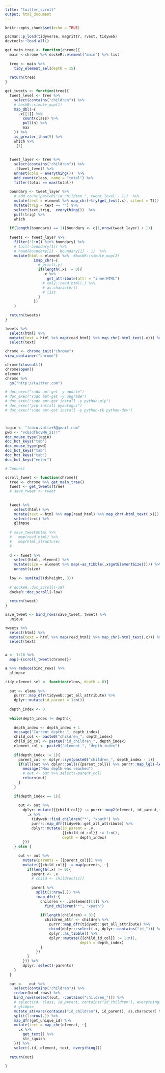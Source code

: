```yaml
---
title: "twitter_scroll"
output: html_document
---
```


```r
knitr::opts_chunk$set(echo = TRUE)

pacman::p_load(tidyverse, magrittr, rvest, tidyweb)
devtools::load_all()


```


```r


get_main_tree <- function(chrome){
  main <-chrome %>% dockeR::element("main") %>% list
  
  tree <- main %>%
    tidy_element_sel(depth = 15)
  
  return(tree)
}

get_tweets <- function(tree){
  tweet_level <- tree %>%
    select(contains("children")) %>%
    # bashR::simule_map(1)
    map_dbl(~{
      .x[[1]] %>%
        count(class) %>%
        pull(n) %>%
        max
    }) %>%
    is_greater_than(9) %>%
    which %>%
    .[1]
  
  
  tweet_layer <- tree %>%
    select(contains("children")) %>%
    .[tweet_level] %>%
    unnest(cols = everything())  %>%
    add_count(class, name = "total") %>%
    filter(total == max(total))
  
  boundary <- tweet_layer %>%
    # add_count(paste0("id_children_", tweet_level - 1))  %>%
    mutate(text = element %>% map_chr(~try(get_text(.x), silent = T))) %>%
    mutate(trig = text == "") %>%
    select(text,trig,  everything())  %>%
    pull(trig) %>%
    which
  
  if(length(boundary) == 1){boundary <- c(1,nrow(tweet_layer) + 1)}
  
  tweets <- tweet_layer %>%
    filter(!1:n() %in% boundary) %>%
    # tail(-boundary[1]) %>%
    # head(boundary[2] - boundary[1] - 1)  %>%
    mutate(html = element %>%  #bashR::simule_map(2)
             imap_chr(~{
               # print(.y)
               if(length(.x) != 0){
                 .x %>%
                   get_attribute(attr = "innerHTML")
                 # xml2::read_html(.) %>%
                 # as.character()
                 # list
               }
             })
    )
  
  return(tweets)
}

tweets %>%
  select(html) %>%
  mutate(text = html %>% map(read_html) %>% map_chr(~html_text(.x))) %>%
  select(text)

```



```r
chrome <- chrome_init("chrome")
view_container("chrome") 

chrome$closeall()
chrome$open()
element
chrome %>%
  go("http://twitter.com")

# doc_exec("sudo apt-get -y update")
# doc_exec("sudo apt-get -y upgrade")
# doc_exec("sudo apt-get install -y python-pip")
# doc_exec("pip install pyautogui")
# doc_exec("sudo apt-get install -y python-tk python-dev")



login <- "fabio.votta+3@gmail.com"
pwd <- "vcbsdfbcvMA_21!!"
doc_mouse_type(login)
doc_hot_keys("tab")
doc_mouse_type(pwd)
doc_hot_keys("tab")
doc_hot_keys("tab")
doc_hot_keys("enter")

# Connect

scroll_tweet <- function(chrome){
  tree <- chrome %>% get_main_tree()
  tweet <- get_tweets(tree) 
  # save_tweet <- tweet
  
  
  tweet %>%
    select(html) %>%
    mutate(text = html %>% map(read_html) %>% map_chr(~html_text(.x))) %>%
    select(text) %>%
    glimpse
  
  # save_tweet$html %>%
  #   map(read_html) %>%
  #   map(html_structure)
  # 
  
  d <- tweet %>% 
    select(html, element) %>%
    mutate(size = element %>% map(~as_tibble(.x$getElementSize()))) %>%
    unnest(size)
  
  low <- sum(tail(d$height, 3))
  
  # dockeR::doc_scroll(-10)
  dockeR::doc_scroll(-low)
  
  return(tweet)
}

save_tweet <- bind_rows(save_tweet, tweet) %>%
  unique

tweets %>%
  select(html) %>%
  mutate(text = html %>% map(read_html) %>% map_chr(~html_text(.x))) %>%
  select(text)


a <- 1:10 %>%
  map(~{scroll_tweet(chrome)})

a %>% reduce(bind_rows) %>%
  glimpse

```

```r
tidy_element_sel <- function(elems, depth = 0){
  
  out <- elems %>%
    purrr::map_dfr(tidyweb::get_all_attribute) %>%
    dplyr::mutate(id_parent = 1:n())
  
  depth_index <- 0
  
  while(depth_index != depth){
    
    depth_index <- depth_index + 1
    message("Current depth: ", depth_index)
    child_col <- paste0("children_", depth_index)
    child_id_col <- paste0("id_children_", depth_index)
    element_col <- paste0("element_", "depth_index")
    
    if(depth_index != 1){
      parent_col <- dplyr::sym(paste0("children_", depth_index - 1))
      if(all(out %>% dplyr::pull({{parent_col}}) %>% purrr::map_lgl(~length(.x) == 0))){
        message("Max depth was reached")
        # out <- out %>% select(-parent_col)
        return(out)
      }
    }
    
    if(depth_index == 1){
      
      out <- out %>%
        dplyr::mutate({{child_col}} := purrr::map2(element, id_parent,~{
          .x %>%
            tidyweb::find_children("*", "xpath") %>%
            purrr::map_dfr(tidyweb::get_all_attribute) %>%
            dplyr::mutate(id_parent = .y,
                          {{child_id_col}} := 1:n(),
                          depth = depth_index)
        }))
    } else {
      
      out <- out %>%
        mutate(parents = {{parent_col}}) %>%
        mutate({{child_col}} := map(parents, ~{
          if(length(.x) != 0){
            parent <- .x
            # child <- children[[1]]
            
            parent %>%
              split(1:nrow(.)) %>%
              imap_dfr(~{
                children <- .x$element[[1]] %>%
                  find_children("*", "xpath")
                
                if(length(children) > 0){
                  children_attr <- children %>%
                    purrr::map_dfr(tidyweb::get_all_attribute) %>%
                    cbind(dplyr::select(.x, dplyr::contains("id_"))) %>%
                    dplyr::as_tibble() %>%
                    dplyr::mutate({{child_id_col}} := 1:n(),
                                  depth = depth_index)
                }
              })
          }
        })) %>%
        dplyr::select(-parents) 
    }
  }
  
  out <-   out %>%
    select(contains("children")) %>%
    reduce(bind_rows) %>%
    bind_rows(select(out, -contains("children_"))) %>%
    # select(id, class, id_parent, contains("id_children"), everything()) %>%
    # glimpse
    mutate_at(vars(contains("id_children"), id_parent), as.character) %>%
    split(1:nrow(.)) %>%
    map_dfr(get_unique_id) %>%
    mutate(text = map_chr(element, ~{
      .x %>%
        get_text() %>%
        str_squish
    })) %>%
    select(.id, element, text, everything())
  
  return(out)
  
}

```


